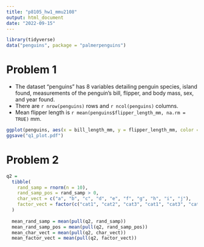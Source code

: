 ```yaml
---
title: "p8105_hw1_mmu2108"
output: html_document
date: "2022-09-15"
---
```


```r
library(tidyverse)
data("penguins", package = "palmerpenguins")
```

# Problem 1

-   The dataset "penguins" has 8 variables detailing penguin species, island found, measurements of the penguin's bill, flipper, and body mass, sex, and year found.
-   There are `r nrow(penguins)` rows and `r ncol(penguins)` columns.
-   Mean flipper length is `r mean(penguins$flipper_length_mm, na.rm = TRUE)` mm.

```r
ggplot(penguins, aes(x = bill_length_mm, y = flipper_length_mm, color = species)) + geom_point()
ggsave("q1_plot.pdf")
```

# Problem 2

```r
q2 =
  tibble(
    rand_samp = rnorm(n = 10),
    rand_samp_pos = rand_samp > 0,
    char_vect = c("a", "b", "c", "d", "e", "f", "g", "h", "i", "j"),
    factor_vect = factor(c("cat1", "cat2", "cat3", "cat1", "cat3", "cat2", "cat1", "cat2", "cat1", "cat3"))
  )
  
  mean_rand_samp = mean(pull(q2, rand_samp))
  mean_rand_samp_pos = mean(pull(q2, rand_samp_pos))
  mean_char_vect = mean(pull(q2, char_vect))
  mean_factor_vect = mean(pull(q2, factor_vect))
```
